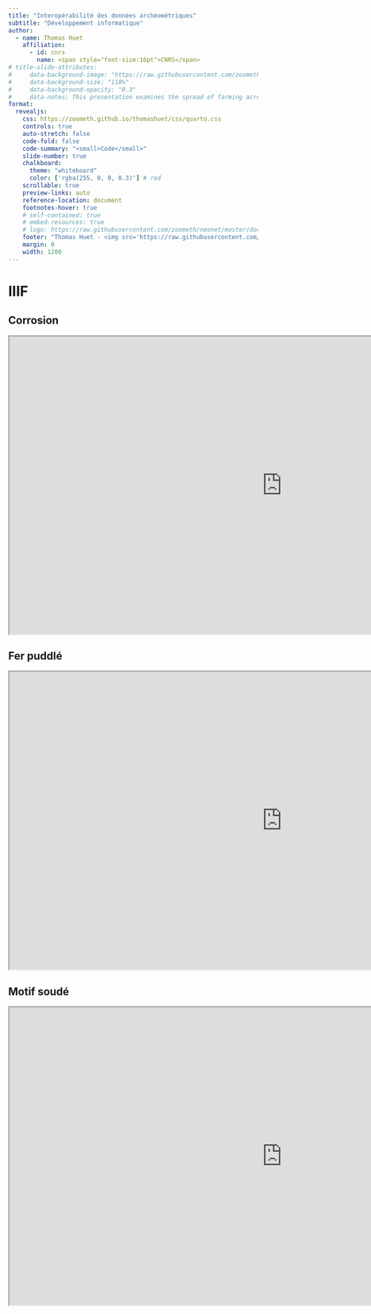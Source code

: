 ```yaml
---
title: "Interopérabilité des données archéométriques"
subtitle: "Développement informatique"
author:
  - name: Thomas Huet
    affiliation: 
      - id: cnrs
        name: <span style="font-size:16pt">CNRS</span>
# title-slide-attributes:
#     data-background-image: "https://raw.githubusercontent.com/zoometh/neonet/master/doc/talks/2024-simep/img/bck-img-2.png"
#     data-background-size: "110%"
#     data-background-opacity: "0.3"
#     data-notes: This presentation examines the spread of farming across the Central and Western North Mediterranean (from Italy to Portugal) between 6000 and 5000 BC using quantitative methods. Specifically, it employs the R neonet framework to analyze over 2,500 curated radiocarbon dates from the latest phases of the Mesolithic and the earliest phases of the Neolithic (Huet et al., 2022 and 2024), calculating the isochrones of the farming pioneer front and incorporating palaeoclimate reconstructions (via the R pastclim package). Although the granularity of our modeling does not allow for precise mapping of subregional ecozones (e.g., wetlands), the diffusion model clearly demonstrates that ecological barriers, such as latitudes and mountain ranges, significantly slowed the neolithization process. Furthermore, our framework offers substantial potential for reproducibility and enhances comparisons with previous models (e.g., Binder et al., 2019). The early farmer colonization of Southern Italy, around 6000 BC, aligns with the PPN (Pre-Pottery Neolithic) core model of neolithization, which posits early farming settlements in temperate climates with dry, hot summers ('Csa' in the Köppen Climate Classification). Once early farmers reached the Tyrrhenian Sea, between 5800 and 5600 BC, the process of 'leapfrog' colonization began, marked by Neolithic settlements established along the Mediterranean shore via seafaring, without prior continental continuity. From 5600 to 5000 BC, we observe the resilience of the latest foragers (Late Mesolithic), who became 'cornered' in the northwest of the Iberian Peninsula, particularly in regions such as Galicia, Asturias, and Cantabria.
format:
  revealjs: 
    css: https://zoometh.github.io/thomashuet/css/quarto.css
    controls: true
    auto-stretch: false
    code-fold: false
    code-summary: "<small>Code</small>"
    slide-number: true
    chalkboard:
      theme: "whiteboard"
      color: ['rgba(255, 0, 0, 0.3)'] # red
    scrollable: true
    preview-links: auto
    reference-location: document
    footnotes-hover: true
    # self-contained: true
    # embed-resources: true
    # logo: https://raw.githubusercontent.com/zoometh/neonet/master/doc/img/neonet.png
    footer: "Thomas Huet - <img src='https://raw.githubusercontent.com/zoometh/thomashuet/master/img/inst-cnrs-iramat.png' style='height: 25px;vertical-align: middle;'> -  May-June 2025"
    margin: 0
    width: 1200
---
```



# IIIF



## Corrosion

```{=html}
<iframe width="1100" height="600" src="http://157.136.252.188/iiif/corrosion.html"></iframe>
```

## Fer puddlé

```{=html}
<iframe width="1100" height="600" src="http://157.136.252.188/iiif/puddled.html"></iframe>
```

## Motif soudé

```{=html}
<iframe width="1100" height="600" src="http://157.136.252.188/iiif/seax.html"></iframe>
```




